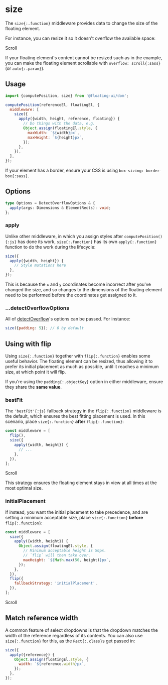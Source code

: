 
# size

The `size{:.function}` middleware provides data to change the
size of the floating element.

For instance, you can resize it so it doesn't overflow the
available space:

<div className="flex flex-col gap-4">
  <Chrome center scrollable className="h-96">
    <Floating
      tooltipStyle={{
        height: 300,
        overflow: 'hidden',
        maxHeight: 0,
      }}
      middleware={[{name: 'size', options: {padding: 5}}]}
    >
      <div className="grid place-items-center text-gray-50 w-32 h-32 bg-blue-600">
        Scroll
      </div>
    </Floating>
  </Chrome>
</div>

If your floating element's content cannot be resized such as in
the example, you can make the floating element scrollable with
`overflow: scroll{:sass}` (or `auto{:.param}`).

## Usage

```js
import {computePosition, size} from '@floating-ui/dom';

computePosition(referenceEl, floatingEl, {
  middleware: [
    size({
      apply({width, height, reference, floating}) {
        // Do things with the data, e.g.
        Object.assign(floatingEl.style, {
          maxWidth: `${width}px`,
          maxHeight: `${height}px`,
        });
      },
    }),
  ],
});
```

If your element has a border, ensure your CSS is using
`box-sizing: border-box{:sass}`.

## Options

```ts
type Options = DetectOverflowOptions & {
  apply(args: Dimensions & ElementRects): void;
};
```

### apply

Unlike other middleware, in which you assign styles after
`computePosition(){:js}` has done its work, `size{:.function}`
has its own `apply{:.function}` function to do the work during
the lifecycle:

```js
size({
  apply({width, height}) {
    // Style mutations here
  },
});
```

This is because the `x` and `y` coordinates become incorrect
after you've changed the size, and so changes to the dimensions
of the floating element need to be performed before the
coordinates get assigned to it.

### ...detectOverflowOptions

All of [detectOverflow](/docs/detectOverflow#options)'s options
can be passed. For instance:

```js
size({padding: 5}); // 0 by default
```

## Using with flip

Using `size{:.function}` together with `flip{:.function}` enables
some useful behavior. The floating element can be resized, thus
allowing it to prefer its initial placement as much as possible,
until it reaches a minimum size, at which point it will flip.

If you're using the `padding{:.objectKey}` option in either
middleware, ensure they share the **same value**.

### bestFit

The `'bestFit'{:js}` fallback strategy in the `flip{:.function}`
middleware is the default, which ensures the best fitting
placement is used. In this scenario, place `size{:.function}`
**after** `flip{:.function}`:

```js
const middleware = [
  flip(),
  size({
    apply({width, height}) {
      // ...
    },
  }),
];
```

<div className="flex flex-col gap-4">
  <Chrome center scrollable className="h-96">
    <Floating
      tooltipStyle={{
        height: 200,
        overflow: 'hidden',
        maxHeight: 0,
      }}
      middleware={[
        {name: 'flip', options: {padding: 5}},
        {name: 'size', options: {padding: 5}},
      ]}
    >
      <div className="grid place-items-center text-gray-50 w-32 h-32 bg-blue-600">
        Scroll
      </div>
    </Floating>
  </Chrome>
</div>

This strategy ensures the floating element stays in view at all
times at the most optimal size.

### initialPlacement

If instead, you want the initial placement to take precedence,
and are setting a minimum acceptable size, place
`size{:.function}` **before** `flip{:.function}`:

```js
const middleware = [
  size({
    apply({width, height}) {
      Object.assign(floatingEl.style, {
        // Minimum acceptable height is 50px.
        // `flip` will then take over.
        maxHeight: `${Math.max(50, height)}px`,
      });
    },
  }),
  flip({
    fallbackStrategy: 'initialPlacement',
  }),
];
```

<div className="flex flex-col gap-4">
  <Chrome center scrollable className="h-96">
    <Floating
      tooltipStyle={{
        height: 200,
        overflow: 'hidden',
        maxHeight: 0,
      }}
      middleware={[
        {name: 'size', options: {padding: 5}},
        {
          name: 'flip',
          options: {
            fallbackStrategy: 'initialPlacement',
            padding: 5,
          },
        },
      ]}
      minHeight={50}
    >
      <div className="grid place-items-center text-gray-50 w-32 h-32 bg-blue-600">
        Scroll
      </div>
    </Floating>
  </Chrome>
</div>

## Match reference width

A common feature of select dropdowns is that the dropdown matches
the width of the reference regardless of its contents. You can
also use `size{:.function}` for this, as the `Rect{:.class}`s get
passed in:

```js
size({
  apply({reference}) {
    Object.assign(floatingEl.style, {
      width: `${reference.width}px`,
    });
  },
});
```
